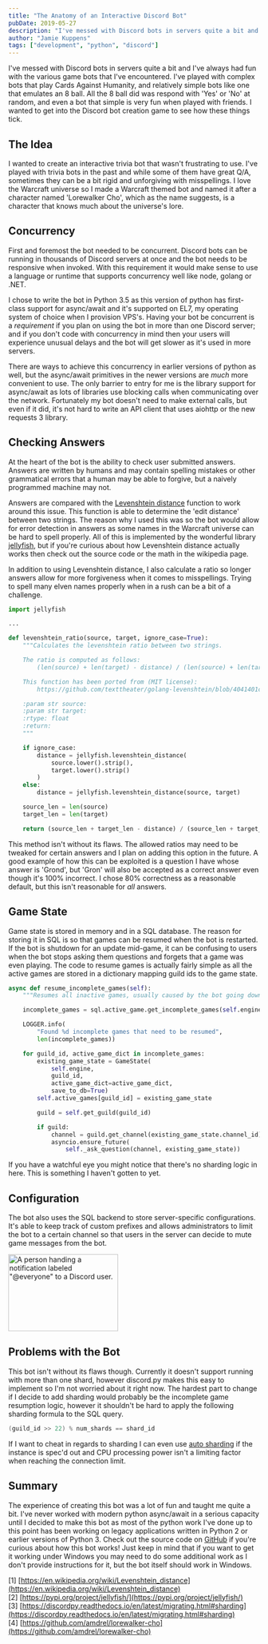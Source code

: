 ```yaml
---
title: "The Anatomy of an Interactive Discord Bot"
pubDate: 2019-05-27
description: "I've messed with Discord bots in servers quite a bit and I've always had fun with the various game bots that I've encountered. I've played with complex bots that play Cards Against Humanity, and relatively simple bots like one that emulates an 8 ball. All the 8 ball did was respond with 'Yes' or 'No' at random, and even a bot that simple is very fun when played with friends. I wanted to get into the Discord bot creation game to see how these things tick."
author: "Jamie Kuppens"
tags: ["development", "python", "discord"]
---
```



I've messed with Discord bots in servers quite a bit and I've always had fun with the various game bots that I've encountered. I've played with complex bots that play Cards Against Humanity, and relatively simple bots like one that emulates an 8 ball. All the 8 ball did was respond with 'Yes' or 'No' at random, and even a bot that simple is very fun when played with friends. I wanted to get into the Discord bot creation game to see how these things tick.

## The Idea

I wanted to create an interactive trivia bot that wasn't frustrating to use. I've played with trivia bots in the past and while some of them have great Q/A, sometimes they can be a bit rigid and unforgiving with misspellings. I love the Warcraft universe so I made a Warcraft themed bot and named it after a character named 'Lorewalker Cho', which as the name suggests, is a character that knows much about the universe's lore.

## Concurrency

First and foremost the bot needed to be concurrent. Discord bots can be running in thousands of Discord servers at once and the bot needs to be responsive when invoked. With this requirement it would make sense to use a language or runtime that supports concurrency well like node, golang or .NET.

I chose to write the bot in Python 3.5 as this version of python has first-class support for async/await and it's supported on EL7, my operating system of choice when I provision VPS's. Having your bot be concurrent is a _requirement_ if you plan on using the bot in more than one Discord server; and if you don't code with concurrency in mind then your users will experience unusual delays and the bot will get slower as it's used in more servers.

There are ways to achieve this concurrency in earlier versions of python as well, but the async/await primitives in the newer versions are _much_ more convenient to use. The only barrier to entry for me is the library support for async/await as lots of libraries use blocking calls when communicating over the network. Fortunately my bot doesn't need to make external calls, but even if it did, it's not hard to write an API client that uses aiohttp or the new requests 3 library.

## Checking Answers

At the heart of the bot is the ability to check user submitted answers. Answers are written by humans and may contain spelling mistakes or other grammatical errors that a human may be able to forgive, but a naively programmed machine may not.

Answers are compared with the [Levenshtein distance](https://en.wikipedia.org/wiki/Levenshtein_distance) function to work around this issue. This function is able to determine the 'edit distance' between two strings. The reason why I used this was so the bot would allow for error detection in answers as some names in the Warcraft universe can be hard to spell properly. All of this is implemented by the wonderful library [jellyfish](https://pypi.org/project/jellyfish/), but if you're curious about how Levenshtein distance actually works then check out the source code or the math in the wikipedia page.

In addition to using Levenshtein distance, I also calculate a ratio so longer answers allow for more forgiveness when it comes to misspellings. Trying to spell many elven names properly when in a rush can be a bit of a challenge.

```python
import jellyfish

...

def levenshtein_ratio(source, target, ignore_case=True):
    """Calculates the levenshtein ratio between two strings.

    The ratio is computed as follows:
        (len(source) + len(target) - distance) / (len(source) + len(target))

    This function has been ported from (MIT license):
        https://github.com/texttheater/golang-levenshtein/blob/4041401c6e7f6a2b49815c4aea652e518ca8e92e/levenshtein/levenshtein.go#L115-L130

    :param str source:
    :param str target:
    :rtype: float
    :return:
    """

    if ignore_case:
        distance = jellyfish.levenshtein_distance(
            source.lower().strip(),
            target.lower().strip()
        )
    else:
        distance = jellyfish.levenshtein_distance(source, target)

    source_len = len(source)
    target_len = len(target)

    return (source_len + target_len - distance) / (source_len + target_len)
```

This method isn't without its flaws. The allowed ratios may need to be tweaked for certain answers and I plan on adding this option in the future. A good example of how this can be exploited is a question I have whose answer is 'Grond', but 'Gron' will also be accepted as a correct answer even though it's 100% incorrect. I chose 80% correctness as a reasonable default, but this isn't reasonable for _all_ answers.

## Game State

Game state is stored in memory and in a SQL database. The reason for storing it in SQL is so that games can be resumed when the bot is restarted. If the bot is shutdown for an update mid-game, it can be confusing to users when the bot stops asking them questions and forgets that a game was even playing. The code to resume games is actually fairly simple as all the active games are stored in a dictionary mapping guild ids to the game state.

```python
async def resume_incomplete_games(self):
    """Resumes all inactive games, usually caused by the bot going down."""

    incomplete_games = sql.active_game.get_incomplete_games(self.engine)

    LOGGER.info(
        "Found %d incomplete games that need to be resumed",
        len(incomplete_games))

    for guild_id, active_game_dict in incomplete_games:
        existing_game_state = GameState(
            self.engine,
            guild_id,
            active_game_dict=active_game_dict,
            save_to_db=True)
        self.active_games[guild_id] = existing_game_state

        guild = self.get_guild(guild_id)

        if guild:
            channel = guild.get_channel(existing_game_state.channel_id)
            asyncio.ensure_future(
                self._ask_question(channel, existing_game_state))
```

If you have a watchful eye you might notice that there's no sharding logic in here. This is something I haven't gotten to yet.

## Configuration

The bot also uses the SQL backend to store server-specific configurations. It's able to keep track of custom prefixes and allows administrators to limit the bot to a certain channel so that users in the server can decide to mute game messages from the bot.

<Image
  src="/images/content/angry-ping.gif"
  alt='A person handing a notification labeled "@everyone" to a Discord user.'
  width="220"
  height="154"
/>

## Problems with the Bot

This bot isn't without its flaws though. Currently it doesn't support running with more than one shard, however discord.py makes this easy to implement so I'm not worried about it right now. The hardest part to change if I decide to add sharding would probably be the incomplete game resumption logic, however it shouldn't be hard to apply the following sharding formula to the SQL query.

```cpp
(guild_id >> 22) % num_shards == shard_id
```

If I want to cheat in regards to sharding I can even use [auto sharding](https://discordpy.readthedocs.io/en/latest/migrating.html#sharding) if the instance is spec'd out and CPU processing power isn't a limiting factor when reaching the connection limit.

## Summary

The experience of creating this bot was a lot of fun and taught me quite a bit. I've never worked with modern python async/await in a serious capacity until I decided to make this bot as most of the python work I've done up to this point has been working on legacy applications written in Python 2 or earlier versions of Python 3. Check out the source code on [GitHub](https://github.com/amdrel/lorewalker-cho) if you're curious about how this bot works! Just keep in mind that if you want to get it working under Windows you may need to do some additional work as I don't provide instructions for it, but the bot itself should work in Windows.

[1] [https://en.wikipedia.org/wiki/Levenshtein_distance](https://en.wikipedia.org/wiki/Levenshtein_distance)<br />
[2] [https://pypi.org/project/jellyfish/](https://pypi.org/project/jellyfish/)<br />
[3] [https://discordpy.readthedocs.io/en/latest/migrating.html#sharding](https://discordpy.readthedocs.io/en/latest/migrating.html#sharding)<br />
[4] [https://github.com/amdrel/lorewalker-cho](https://github.com/amdrel/lorewalker-cho)<br />
